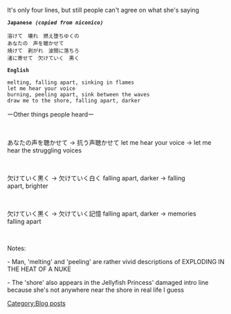 It's only four lines, but still people can't agree on what she's saying

 '''Japanese ''(copied from niconico)'''''

 溶けて　壊れ　燃え堕ちゆくの
 あなたの　声を聴かせて　
 焼けて　剥がれ　波間に落ちろ
 渚に寄せて　欠けていく　黒く

 '''English'''

 melting, falling apart, sinking in flames
 let me hear your voice
 burning, peeling apart, sink between the waves
 draw me to the shore, falling apart, darker


ーOther things people heardー
<div style="white-space:pre">
あなたの声を聴かせて → 抗う声聴かせて
let me hear your voice → let me hear the struggling voices

欠けていく黒く → 欠けていく白く
falling apart, darker → falling apart, brighter

欠けていく黒く → 欠けていく記憶
falling apart, darker → memories falling apart
</div>

Notes:

- Man, 'melting' and 'peeling' are rather vivid descriptions of EXPLODING IN THE HEAT OF A NUKE

- The 'shore' also appears in the Jellyfish Princess' damaged intro line because she's not anywhere near the shore in real life I guess
[[Category:Blog posts]]